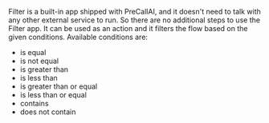 
Filter is a built-in app shipped with PreCallAI, and it doesn't need to talk with any other external service to run. So there are no additional steps to use the Filter app. It can be used as an action and it filters the flow based on the given conditions. Available conditions are:

- is equal
- is not equal
- is greater than
- is less than
- is greater than or equal
- is less than or equal
- contains
- does not contain

